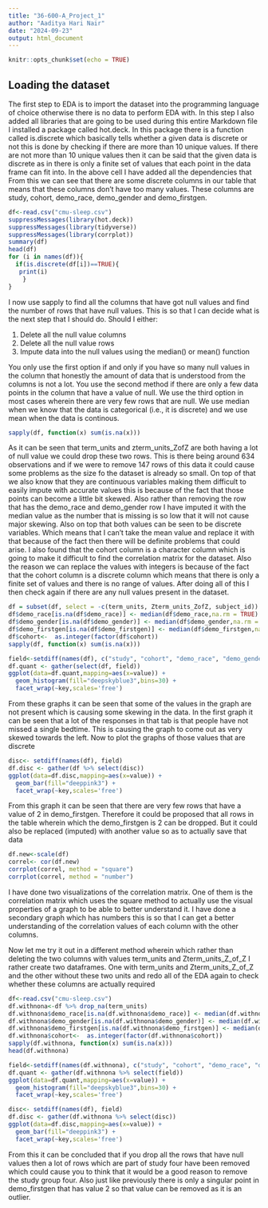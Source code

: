 ```yaml
---
title: "36-600-A_Project_1"
author: "Aaditya Hari Nair"
date: "2024-09-23"
output: html_document
---
```


```r
knitr::opts_chunk$set(echo = TRUE)
```


## Loading the dataset

The first step to EDA is to import the dataset into the programming language of choice otherwise there is no data to perform EDA with. 
In this step I also added all libraries that are going to be used during this entire Markdown file
I installed a package called hot.deck. In this package there is a function called is.discrete which basically tells whether a given data is discrete or not this is done by checking if there are more than 10 unique values. If there are not more than 10 unique values then it can be said that the given data is discrete as in there is only a finite set of values that each point in the data frame can fit into.
In the above cell I have added all the dependencies that 
From this we can see that there are some discrete columns in our table that means that these columns don't have too many values. These columns are study, cohort, demo_race, demo_gender and demo_firstgen.


```r
df<-read.csv("cmu-sleep.csv")
suppressMessages(library(hot.deck))
suppressMessages(library(tidyverse))
suppressMessages(library(corrplot))
summary(df)
head(df)
for (i in names(df)){
  if(is.discrete(df[i])==TRUE){
   print(i)
    }
}
```

I now use sapply to find all the columns that have got null values and find the number of rows that have null values. This is so that I can decide what is the next step that I should do.
Should I either:

1. Delete all the null value columns
2. Delete all the null value rows
3. Impute data into the null values using the median() or mean() function

You only use the first option if and only if you have so many null values in the column that honestly the amount of data that is understood from the columns is not a lot. You use the second method if there are only a few data points in the column that have a value of null.
We use the third option in most cases wherein there are very few rows that are null. We use median when we know that the data is categorical (i.e., it is discrete) and we use mean when the data is continous.

```r
sapply(df, function(x) sum(is.na(x)))
```
As it can be seen that term_units and zterm_units_ZofZ are both having a lot of null value we could drop these two rows. This is there being around 634 observations and if we were to remove 147 rows of this data it could cause some problems as the size fo the dataset is already so small. 
On top of that we also know that they are continuous variables making them difficult to easily impute with accurate values this is because of the fact that those points can become a little bit skewed.
Also rather than removing the row that has the demo_race and demo_gender row I have imputed it with the median value as the number that is missing is so low that it will not cause major skewing. Also on top that both values can be seen to be discrete variables. Which means that I can't take the mean value and replace it with that because of the fact then there will be definite problems that could arise.
I also found that the cohort column is a character column which is going to make it difficult to find the correlation matrix for the dataset. Also the reason we can replace the values with integers is because of the fact that the cohort column is a discrete column which means that there is only a finite set of values and there is no range of values.
After doing all of this I then check again if there are any null values present in the dataset. 

```r
df = subset(df, select = -c(term_units, Zterm_units_ZofZ, subject_id))
df$demo_race[is.na(df$demo_race)] <- median(df$demo_race,na.rm = TRUE)
df$demo_gender[is.na(df$demo_gender)] <- median(df$demo_gender,na.rm = TRUE)
df$demo_firstgen[is.na(df$demo_firstgen)] <- median(df$demo_firstgen,na.rm = TRUE)
df$cohort<-  as.integer(factor(df$cohort))
sapply(df, function(x) sum(is.na(x)))
```

```r
field<-setdiff(names(df), c("study", "cohort", "demo_race", "demo_gender", "demo_firstgen"))
df.quant <- gather(select(df, field))
ggplot(data=df.quant,mapping=aes(x=value)) +
  geom_histogram(fill="deepskyblue3",bins=30) +
  facet_wrap(~key,scales='free')
```
From these graphs it can be seen that some of the values in the graph are not present which is causing some skewing in the data. In the first graph it can be seen that a lot of the responses in that tab is that people have not missed a single bedtime. This is causing the graph to come out as very skewed towards the left. 
Now to plot the graphs of those values that are discrete
```r
disc<- setdiff(names(df), field)
df.disc <- gather(df %>% select(disc))
ggplot(data=df.disc,mapping=aes(x=value)) +
  geom_bar(fill="deeppink3") +
  facet_wrap(~key,scales='free')
```

From this graph it can be seen that there are very few rows that have a value of 2 in demo_firstgen.
Therefore it could be proposed that all rows in the table wherein which the demo_firstgen is 2 can be dropped. But it could also be replaced (imputed) with another value so as to actually save that data
```r
df.new<-scale(df)
correl<- cor(df.new)
corrplot(correl, method = "square")
corrplot(correl, method = "number")
```


I have done two visualizations of the correlation matrix. One of them is the correlation matrix which uses the square method to actually use the visual properties of a graph to be able to better understand it.
I have done a secondary graph which has numbers this is so that I can get a better understanding of the correlation values of each column with the other columns.

Now let me try it out in a different method wherein which rather than deleting the two columns with values term_units and Zterm_units_Z_of_Z I rather create two dataframes. One with term_units and Zterm_units_Z_of_Z and the other without these two units and redo all of the EDA again to check whether these columns are actually required


```r
df<-read.csv("cmu-sleep.csv")
df.withnona<-df %>% drop_na(term_units)
df.withnona$demo_race[is.na(df.withnona$demo_race)] <- median(df.withnona$demo_race,na.rm = TRUE)
df.withnona$demo_gender[is.na(df.withnona$demo_gender)] <- median(df.withnona$demo_gender,na.rm = TRUE)
df.withnona$demo_firstgen[is.na(df.withnona$demo_firstgen)] <- median(df.withnona$demo_firstgen,na.rm = TRUE)
df.withnona$cohort<-  as.integer(factor(df.withnona$cohort))
sapply(df.withnona, function(x) sum(is.na(x)))
head(df.withnona)
```

```r
field<-setdiff(names(df.withnona), c("study", "cohort", "demo_race", "demo_gender", "demo_firstgen"))
df.quant <- gather(df.withnona %>% select(field))
ggplot(data=df.quant,mapping=aes(x=value)) +
  geom_histogram(fill="deepskyblue3",bins=30) +
  facet_wrap(~key,scales='free')
```
```r
disc<- setdiff(names(df), field)
df.disc <- gather(df.withnona %>% select(disc))
ggplot(data=df.disc,mapping=aes(x=value)) +
  geom_bar(fill="deeppink3") +
  facet_wrap(~key,scales='free')
```

From this it can be concluded that if you drop all the rows that have null values then a lot of rows which are part of study four have been removed which could cause you to think that it would be a good reason to remove the study group four. Also just like previously there is only a singular point in demo_firstgen that has value 2 so that value can be removed as it is an outlier.


































